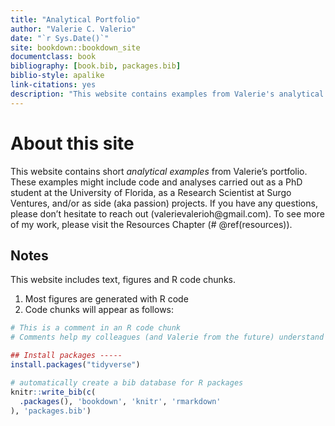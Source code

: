 ```yaml
--- 
title: "Analytical Portfolio"
author: "Valerie C. Valerio"
date: "`r Sys.Date()`"
site: bookdown::bookdown_site
documentclass: book
bibliography: [book.bib, packages.bib]
biblio-style: apalike
link-citations: yes
description: "This website contains examples from Valerie's analytical portfolio."
---
```


# About this site

This website contains short _analytical examples_ from Valerie's portfolio. These examples might include code and analyses carried out as a PhD student at the University of Florida, as a Research Scientist at Surgo Ventures, and/or as side (aka passion) projects. If you have any questions, please don't hesitate to reach out (valerievalerioh@gmail.com). To see more of my work, please visit the Resources Chapter (# \@ref(resources)).

## Notes

This website includes text, figures and R code chunks. 

1. Most figures are generated with R code
2. Code chunks will appear as follows:

```r
# This is a comment in an R code chunk
# Comments help my colleagues (and Valerie from the future) understand what the code is supposed to do and why

## Install packages -----
install.packages("tidyverse") 
```



```r
# automatically create a bib database for R packages
knitr::write_bib(c(
  .packages(), 'bookdown', 'knitr', 'rmarkdown'
), 'packages.bib')
```
